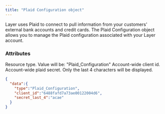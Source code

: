```yaml
---
title: "Plaid Configuration object"
---
```

Layer uses Plaid to connect to pull information from your customers' external bank accounts and credit cards. The Plaid Configuration object allows you to manage the Plaid configuration associated with your Layer account.

### Attributes

<ParamField body="type" type="string">
  Resource type. Value will be: "Plaid_Configuration"
</ParamField>
<ParamField body="client_id" type="string">
  Account-wide client id.
</ParamField>
<ParamField body="secret_last_4" type="string">
  Account-wide plaid secret. Only the last 4 characters will be displayed.
</ParamField>


<ResponseExample>

```json Example
{
  "data":{
    "type":"Plaid_Configuration",
    "client_id":"6488fafd7a73ae00122004d6",
    "secret_last_4":"acae"
  }
}
```

</ResponseExample>
